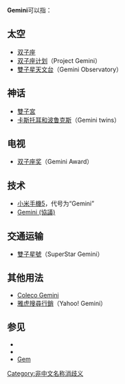 {{wiktionary|Gemini|gemini}}
'''Gemini'''可以指：
{{TOC right}}
==太空==
* [[双子座|双子座]]
* [[双子座计划|双子座计划]]（Project Gemini）
* [[雙子星天文台|雙子星天文台]]（Gemini Observatory）

==神话==
* [[雙子宮|雙子宮]]
* [[卡斯托耳和波鲁克斯|卡斯托耳和波鲁克斯]]（Gemini twins）

==电视==
* [[双子座奖|双子座奖]]（Gemini Award）

==技术==
* [[小米手機5|小米手機5]]，代号为“Gemini”
* [[Gemini_(協議)|Gemini (協議)]]

==交通运输==
* [[雙子星號|雙子星號]]（SuperStar Gemini）

==其他用法==
* [[Coleco_Gemini|Coleco Gemini]]
* [[雅虎搜尋行銷|雅虎搜尋行銷]]（Yahoo! Gemini）

==参见==
* {{lookfrom}}
* {{intitle}}
* [[Gem|Gem]]

{{disambiguation}}

[[Category:非中文名称消歧义|Category:非中文名称消歧义]]